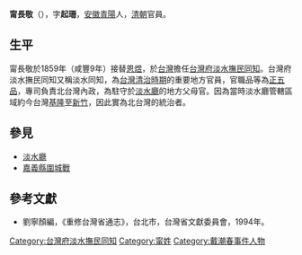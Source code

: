 '''甯長敬'''（{{bd||?|1862年}}），字'''起珊'''，[[安徽|安徽]][[青陽|青陽]]人，[[清朝|清朝]]官員。

== 生平 ==
甯長敬於1859年（咸豐9年）接替[[恩煜|恩煜]]，於[[台灣|台灣]]擔任[[台灣府淡水撫民同知|台灣府淡水撫民同知]]。台灣府淡水撫民同知又稱淡水同知，為[[台灣清治時期|台灣清治時期]]的重要地方官員，官職品等為[[正五品|正五品]]，專司負責北台灣內政，為駐守於[[淡水廳|淡水廳]]的地方父母官。因為當時淡水廳管轄區域約今台灣[[基隆市|基隆]]至[[新竹市|新竹]]，因此實為北台灣的統治者。

==參見==
*[[淡水廳|淡水廳]]
*[[嘉義縣圍城戰|嘉義縣圍城戰]]

==參考文獻==
*劉寧顏編，《重修台灣省通志》，台北市，台灣省文獻委員會，1994年。

{{start box}}
{{s-off}}
{{s-before|[[恩煜|恩煜]]}}
{{s-title|[[台灣府淡水撫民同知|台灣府淡水撫民同知]]|1859年上任}}
{{s-after|[[張傳敬|張傳敬]]}}
{{end box}}

[[Category:台灣府淡水撫民同知|Category:台灣府淡水撫民同知]]
[[Category:甯姓|Category:甯姓]]
[[Category:戴潮春事件人物|Category:戴潮春事件人物]]